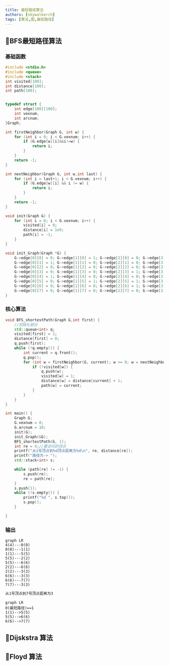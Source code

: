 ```yaml
---
title: 最短路径算法
authors: [skywalkerch]
tags: [算法,图,最短路径]
---
```




## 🍉BFS最短路径算法 

### 基础函数


<Tabs>

<TabItem value="图声明" label="图声明">

```cpp
#include <stdio.h>
#include <queue>
#include <stack>
int visited[100];
int distance[100];
int path[100];


typedef struct {
	int edge[100][100];
	int vexnum;
	int arcnum;
}Graph;
```

</TabItem>


<TabItem value="第一个相邻结点" label="第一个相邻结点">

```cpp
int firstNeighbor(Graph G, int w) {
	for (int i = 0; i < G.vexnum; i++) {
		if (G.edge[w][i]&&i!=w) {
			return i;
		}
	}
	return -1;
}
```

</TabItem>
<TabItem value="后继相邻结点" label="后继相邻结点">

```cpp
int nextNeighbor(Graph G, int w,int last) {
	for (int i = last+1; i < G.vexnum; i++) {
		if (G.edge[w][i] && i != w) {
			return i;
		}
	}
	return -1;
}
```

</TabItem>

<TabItem value="图初始化" label="图初始化">

```cpp
void init(Graph G) {
	for (int i = 0; i < G.vexnum; i++) {
		visited[i] = 0;
		distance[i] = 1e9;
		path[i] = -1;
	}
}
```

</TabItem>

<TabItem value="邻接矩阵初始化" label="邻接矩阵初始化">

```cpp
void init_Graph(Graph *G) {
	G->edge[0][0] = 0; G->edge[1][0] = 1; G->edge[2][0] = 0; G->edge[3][0] = 0; G->edge[4][0] = 1; G->edge[5][0] = 0; G->edge[6][0] = 0; G->edge[7][0] = 0;
	G->edge[0][1] = 1; G->edge[1][1] = 0; G->edge[2][1] = 0; G->edge[3][1] = 0; G->edge[4][1] = 0; G->edge[5][1] = 1; G->edge[6][1] = 0; G->edge[7][1] = 0;
	G->edge[0][2] = 0; G->edge[1][2] = 0; G->edge[2][2] = 0; G->edge[3][2] = 1; G->edge[4][2] = 0; G->edge[5][2] = 2; G->edge[6][2] = 1; G->edge[7][2] = 0;
	G->edge[0][3] = 0; G->edge[1][3] = 0; G->edge[2][3] = 1; G->edge[3][3] = 0; G->edge[4][3] = 0; G->edge[5][3] = 0; G->edge[6][3] = 1; G->edge[7][3] = 1;
	G->edge[0][4] = 1; G->edge[1][4] = 0; G->edge[2][4] = 0; G->edge[3][4] = 0; G->edge[4][4] = 0; G->edge[5][4] = 0; G->edge[6][4] = 0; G->edge[7][4] = 0;
	G->edge[0][5] = 0; G->edge[1][5] = 1; G->edge[2][5] = 1; G->edge[3][5] = 0; G->edge[4][5] = 0; G->edge[5][5] = 0; G->edge[6][5] = 1; G->edge[7][5] = 0;
	G->edge[0][6] = 0; G->edge[1][6] = 0; G->edge[2][6] = 1; G->edge[3][6] = 1; G->edge[4][6] = 0; G->edge[5][6] = 1; G->edge[6][6] = 0; G->edge[7][6] = 1;
	G->edge[0][7] = 0; G->edge[1][7] = 0; G->edge[2][7] = 0; G->edge[3][7] = 1; G->edge[4][7] = 0; G->edge[5][7] = 0; G->edge[6][7] = 1; G->edge[7][7] = 0;
}
```
</TabItem>
</Tabs>

### 核心算法
<Tabs>
<TabItem value="BFS最短路径" label="BFS最短路径">

```cpp
void BFS_shortestPath(Graph G,int first) {
	//初始化部分
	std::queue<int> q;
	visited[first] = 1;
	distance[first] = 0;
	q.push(first);
	while (!q.empty()) {
		int current = q.front();
		q.pop();
		for (int w = firstNeighbor(G, current); w >= 0; w = nextNeighbor(G, current, w)) {
			if (!visited[w]) {
				q.push(w);
				visited[w] = 1;
				distance[w] = distance[current] + 1;
				path[w] = current;
			}
		}
	}
}
```
</TabItem>
<TabItem value="主函数" label="主函数">

```cpp
int main() {
	Graph G;
	G.vexnum = 8;
	G.arcnum = 10;
	init(G);
	init_Graph(&G);
	BFS_shortestPath(G, 1);
	int re = 4;//要访问的顶点
	printf("从1号顶点到%d顶点距离为%d\n", re, distance[re]);
	printf("路径为-> ");
	std::stack<int> s;

	while (path[re] != -1) {
		s.push(re);
		re = path[re];
	}
	s.push(1);
	while (!s.empty()) {
		printf("%d ", s.top());
		s.pop();
	}

}
```
</TabItem>
</Tabs>



### 输出

<Tabs>
<TabItem value="图可视化" label="图可视化">

```mermaid
graph LR
4(4)---0(0)
0(0)---1(1)
1(1)---5(5)
5(5)---2(2)
5(5)---6(6)
2(2)---6(6)
2(2)---3(3)
6(6)---3(3)
6(6)---7(7)
7(7)---3(3)
```

</TabItem>

<TabItem value="目标:7" label="目标:7">

```txt
从1号顶点到7号顶点距离为3
```

```mermaid
graph LR
0(最短路径)==1
1(1)-->5(5)
5(5)-->6(6)
6(6)-->7(7)
```

</TabItem>

</Tabs>

## 🍭Dijskstra 算法

## 🍓Floyd 算法